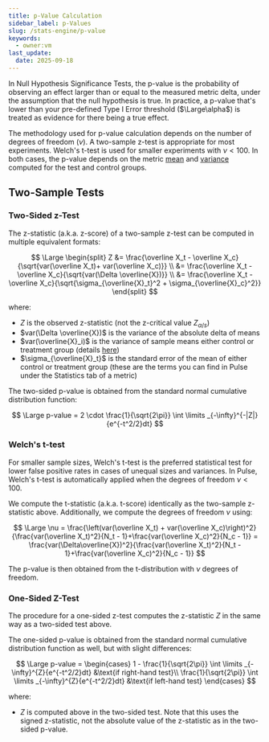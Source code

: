 ```yaml
---
title: p-Value Calculation
sidebar_label: p-Values
slug: /stats-engine/p-value
keywords:
  - owner:vm
last_update:
  date: 2025-09-18
---
```


In Null Hypothesis Significance Tests, the p-value is the probability of observing an effect larger than or equal to the measured metric delta, under the assumption that the null hypothesis is true. In practice, a p-value that's lower than your pre-defined Type I Error threshold ($\Large\alpha$) is treated as evidence for there being a true effect.

The methodology used for p-value calculation depends on the number of degrees of freedom ($\nu$). A two-sample z-test is appropriate for most experiments. Welch's t-test is used for smaller experiments with $\nu < 100$. In both cases, the p-value depends on the metric [mean](/stats-engine/metric-deltas) and [variance](/stats-engine/variance) computed for the test and control groups.

## Two-Sample Tests

### Two-Sided z-Test

The z-statistic (a.k.a. z-score) of a two-sample z-test can be computed in multiple equivalent formats:

$$
\Large
\begin{split}
Z &= \frac{\overline X_t - \overline X_c}{\sqrt{var(\overline X_t)+ var(\overline X_c)}} \\
&= \frac{\overline X_t - \overline X_c}{\sqrt{var(\Delta \overline{X})}} \\
&= \frac{\overline X_t - \overline X_c}{\sqrt{\sigma_{\overline{X}_t}^2 + \sigma_{\overline{X}_c}^2}}
\end{split}
$$

where:

- $Z$ is the observed z-statistic (not the z-critical value $Z_{\alpha/s}$)
- $var(\Delta \overline{X})$ is the variance of the absolute delta of means
- $var(\overline{X}_i)$ is the variance of sample means either control or treatment group (details [here](/stats-engine/variance))
- $\sigma_{\overline{X}_t}$ is the standard error of the mean of either control or treatment group (these are the terms you can find in Pulse under the Statistics tab of a metric)

The two-sided p-value is obtained from the standard normal cumulative distribution function:

$$
\Large
p-value = 2 \cdot \frac{1}{\sqrt{2\pi}} \int \limits _{-\infty}^{-|Z|}{e^{-t^2/2}dt}
$$

### Welch's t-test

For smaller sample sizes, Welch's t-test is the preferred statistical test for lower false positive rates in cases of unequal sizes and variances. In Pulse, Welch's t-test is automatically applied when the degrees of freedom $\nu < 100$.

We compute the t-statistic (a.k.a. t-score) identically as the two-sample z-statistic above. Additionally, we compute the degrees of freedom $\nu$ using:

$$
\Large
\nu = \frac{\left(var(\overline X_t) + var(\overline X_c)\right)^2}{\frac{var(\overline X_t)^2}{N_t - 1}+\frac{var(\overline X_c)^2}{N_c - 1}}
= \frac{var(\Delta\overline{X})^2}{\frac{var(\overline X_t)^2}{N_t - 1}+\frac{var(\overline X_c)^2}{N_c - 1}}
$$

The p-value is then obtained from the t-distribution with $\nu$ degrees of freedom.

### One-Sided Z-Test

The procedure for a one-sided z-test computes the z-statistic $Z$ in the same way as a two-sided test above.

The one-sided p-value is obtained from the standard normal cumulative distribution function as well, but with slight differences:

$$
\Large
p-value =
\begin{cases} 1 - \frac{1}{\sqrt{2\pi}} \int \limits _{-\infty}^{Z}{e^{-t^2/2}dt} &\text{if right-hand test}\\
\frac{1}{\sqrt{2\pi}} \int \limits _{-\infty}^{Z}{e^{-t^2/2}dt} &\text{if left-hand test}
\end{cases}
$$

where:

- $Z$ is computed above in the two-sided test. Note that this uses the signed z-statistic, not the absolute value of the z-statistic as in the two-sided p-value.

```

```
